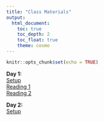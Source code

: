 ```yaml
---
title: "Class Materials"
output: 
  html_document:
    toc: true
    toc_depth: 2
    toc_float: true
    theme: cosmo
---
```


```r
knitr::opts_chunk$set(echo = TRUE)
```

**Day 1:**   
[Setup](https://rachelss.github.io/BigDataSetup/)  
[Reading 1](https://www.practicereproducibleresearch.org/core-chapters/1-intro.html)  
[Reading 2](https://www.practicereproducibleresearch.org/core-chapters/0-preface.html)

**Day 2:**  
[Setup](http://swcarpentry.github.io/shell-novice/setup.html)